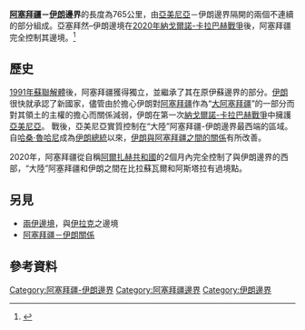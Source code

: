 '''[[阿塞拜疆|阿塞拜疆]]－[[伊朗|伊朗]]邊界'''的長度為765公里，由[[亞美尼亞|亞美尼亞]]－伊朗邊界隔開的兩個不連續的部分組成。亞塞拜然–伊朗邊境在[[2020年納戈爾諾-卡拉巴赫戰爭|2020年納戈爾諾-卡拉巴赫戰爭]]後，阿塞拜疆完全控制其邊境。<ref>{{citation|url= https://www.cia.gov/the-world-factbook/countries/iran/|title= CIA World Factbook - Iran|access-date= 6 April 2020|archive-date= 10 January 2021|archive-url= https://web.archive.org/web/20210110162554/https://www.cia.gov/the-world-factbook/countries/iran|url-status= live}}</ref>

== 歷史 ==
[[1991年|1991年]][[蘇聯解體|蘇聯解體]]後，阿塞拜疆獲得獨立，並繼承了其在原伊蘇邊界的部分。[[伊朗|伊朗]]很快就承認了新國家，儘管由於擔心伊朗對[[阿塞拜疆|阿塞拜疆]]作為“[[大阿塞拜疆|大阿塞拜疆]]”的一部分而對其領土的主權的擔心而關係減弱，伊朗在第一次[[納戈爾諾-卡拉巴赫戰爭|納戈爾諾-卡拉巴赫戰爭]]中擁護[[亞美尼亞|亞美尼亞]]。
戰後，亞美尼亞實質控制在“大陸”阿塞拜疆-伊朗邊界最西端的區域。自[[哈桑·魯哈尼|哈桑·魯哈尼]]成為[[伊朗總統|伊朗總統]]以來，[[伊朗－阿塞拜疆關係|伊朗與阿塞拜疆之間的關係]]有所改善。

2020年，阿塞拜疆從自稱[[阿爾扎赫共和國|阿爾扎赫共和國]]的2個月內完全控制了與伊朗邊界的西部，“大陸”阿塞拜疆和伊朗之間在比拉蘇瓦爾和阿斯塔拉有過境點。

== 另見 ==

* [[兩伊邊境|兩伊邊境]]，與[[伊拉克|伊拉克]]之邊境
* [[阿塞拜疆－伊朗關係|阿塞拜疆－伊朗關係]]

== 參考資料 ==
{{reflist}} 

{{亞塞拜然邊界}}
{{伊朗邊界}}

[[Category:阿塞拜疆-伊朗邊界|Category:阿塞拜疆-伊朗邊界]]
[[Category:阿塞拜疆邊界|Category:阿塞拜疆邊界]]
[[Category:伊朗邊界|Category:伊朗邊界]]